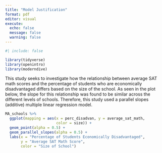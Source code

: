 ```yaml
---
title: "Model Justification"
format: pdf
editor: visual
execute: 
  echo: false
  message: false
  warning: false
---
```



```r
#| include: false

library(tidyverse)
library(openintro)
library(moderndive)

```

This study seeks to investigate how the relationship between average SAT math
scores and the percentage of students who are economically disadvantaged 
differs based on the size of the school. As seen in the plot below, the slope
for this relationship was found to be similar across the different levels of
schools. Therefore, this study used a parallel slopes (additive) multiple linear
regression model.

```r
MA_schools %>% 
  ggplot(mapping = aes(x = perc_disadvan, y = average_sat_math, 
                       color = size)) + 
  geom_point(alpha = 0.5) + 
  geom_parallel_slopes(alpha = 0.5) + 
  labs(x = "Percentage of Students Economically Disadvantaged", 
       y = "Average SAT Math Score", 
       color = "Size of School")
```

\vspace{0.5in}

\begin{center}

\textbf{What do you feel is missing from this model justification?}

\end{center}

